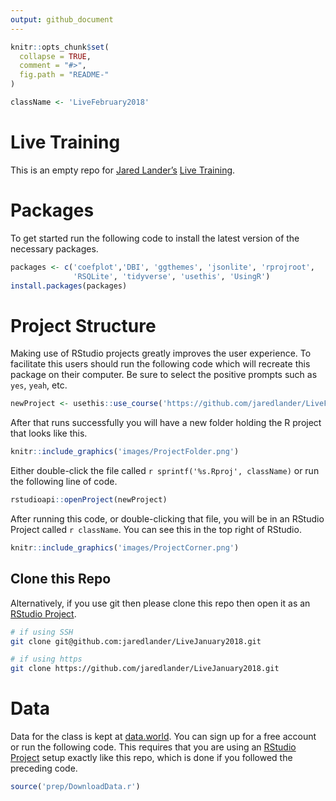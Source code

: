 ```yaml
---
output: github_document
---
```


<!-- README.md is generated from README.Rmd. Please edit that file -->

```r
knitr::opts_chunk$set(
  collapse = TRUE,
  comment = "#>",
  fig.path = "README-"
)
```

```r
className <- 'LiveFebruary2018'
```

# Live Training

This is an empty repo for [Jared Lander's](https://www.jaredlander.com) [Live Training](https://www.safaribooksonline.com/live-training/courses/beginning-r-programming/0636920144847/).

# Packages

To get started run the following code to install the latest version of the necessary packages.

```r
packages <- c('coefplot','DBI', 'ggthemes', 'jsonlite', 'rprojroot', 
              'RSQLite', 'tidyverse', 'usethis', 'UsingR')
install.packages(packages)
```

# Project Structure

Making use of RStudio projects greatly improves the user experience. To facilitate this users should run the following code which will recreate this package on their computer. Be sure to select the positive prompts such as `yes`, `yeah`, etc.

```r
newProject <- usethis::use_course('https://github.com/jaredlander/LiveFebruary2018/archive/master.zip')
```

After that runs successfully you will have a new folder holding the R project that looks like this.

```r
knitr::include_graphics('images/ProjectFolder.png')
```

Either double-click the file called `r sprintf('%s.Rproj', className)` or run the following line of code.

```r
rstudioapi::openProject(newProject)
```

After running this code, or double-clicking that file, you will be in an RStudio Project called `r className`. You can see this in the top right of RStudio.

```r
knitr::include_graphics('images/ProjectCorner.png')
```

## Clone this Repo

Alternatively, if you use git then please clone this repo then open it as an [RStudio Project](https://support.rstudio.com/hc/en-us/articles/200526207-Using-Projects).

```sh
# if using SSH
git clone git@github.com:jaredlander/LiveJanuary2018.git

# if using https
git clone https://github.com/jaredlander/LiveJanuary2018.git
```

# Data

Data for the class is kept at [data.world](https://data.world/landeranalytics/training). You can sign up for a free account or run the following code. This requires that you are using an [RStudio Project](https://support.rstudio.com/hc/en-us/articles/200526207-Using-Projects) setup exactly like this repo, which is done if you followed the preceding code.

```r
source('prep/DownloadData.r')
```
